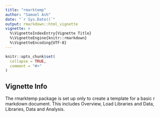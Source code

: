 ```yaml
---
title: "rmarktemp"
author: "Samuel Ash"
date: "`r Sys.Date()`"
output: rmarkdown::html_vignette
vignette: >
  %\VignetteIndexEntry{Vignette Title}
  %\VignetteEngine{knitr::rmarkdown}
  %\VignetteEncoding{UTF-8}
---
```


```r
knitr::opts_chunk$set(
  collapse = TRUE,
  comment = "#>"
)
```


## Vignette Info

The rmarktemp package is set up only to create a template for a basic r markdown document. This includes Overview, Load Libraries and Data, Libraries, Data and Analysis.
